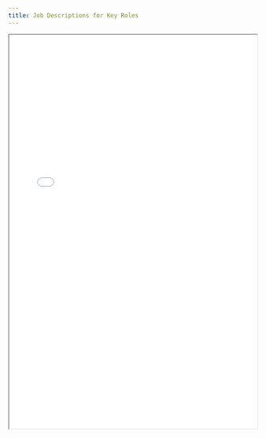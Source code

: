 ```yaml
---
title: Job Descriptions for Key Roles
---
```


<iframe
  src="/files/compliance/transparency/Job descriptions Security Roles - Teramot.pdf"
  width="100%"
  height="800px"
  style={{ border: '1px solid #ccc', borderRadius: '8px' }}
  title="Job Descriptions for Key Roles"
/>
